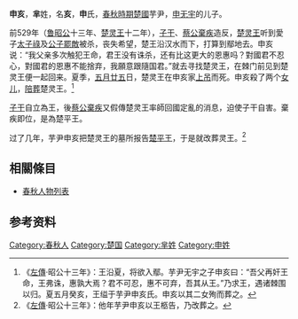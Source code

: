 {{模板:Infobox 先秦人物
|名稱=申亥
|姓=[[芈姓|芈]]
|氏=申
|名=亥
|字=
|别名=
|别字=
|諡号=
|官位=芋尹
|時代=春秋
|國家=[[楚國|楚國]]
|出生日期=
|逝世日期=
|父=[[申无宇|申无宇]]
|子女=
}}
'''申亥'''，'''芈'''姓，名'''亥'''，'''申'''氏，[[春秋時期|春秋時期]][[楚國|楚國]]芋尹，[[申无宇|申无宇]]的儿子。

前529年（[[鲁昭公|鲁昭公]]十三年、[[楚灵王|楚灵王]]十二年），[[子干|子干]]、[[楚平王|蔡公棄疾]]造反，[[楚灵王|楚灵王]]听到愛子[[太子祿|太子祿]]及[[公子罷敵|公子罷敵]]被杀，丧失希望，楚王沿汉水而下，打算到鄢地去。申亥说：“我父亲多次触犯王命，君王没有诛杀，还有比这更大的恩惠吗？對國君不忍心，對國君的恩惠不能捨弃，我願意跟隨国君。”就去寻找楚灵王，在棘门前见到楚灵王便一起回来。夏季，[[五月廿五|五月廿五]]日，楚灵王在申亥家[[上吊|上吊]]而死。申亥殺了两个[[女儿|女儿]]，[[陪葬|陪葬]]楚灵王。<ref>《[[左傳|左傳]]·昭公十三年》：王沿夏，将欲入鄢。芋尹无宇之子申亥曰：“吾父再奸王命，王弗诛，惠孰大焉？君不可忍，惠不可弃，吾其从王。”乃求王，遇诸棘围以归。夏五月癸亥，王缢于芋尹申亥氏。申亥以其二女殉而葬之。</ref>

[[子干|子干]]自立為王，後[[楚平王|蔡公棄疾]]又假傳楚灵王率師回國定亂的消息，迫使子干自害。棄疾即位，是為楚平王。

过了几年，芋尹申亥把楚灵王的墓所报告[[楚平王|楚平王]]，于是就改葬灵王。<ref>《[[左傳|左傳]]·昭公十三年》：他年芋尹申亥以王柩告，乃改葬之。</ref>

== 相關條目 ==
*[[春秋人物列表|春秋人物列表]]

==参考资料==
{{reflist|2}}
[[Category:春秋人|Category:春秋人]]
[[Category:楚国|Category:楚国]]
[[Category:芈姓|Category:芈姓]]
[[Category:申姓|Category:申姓]]